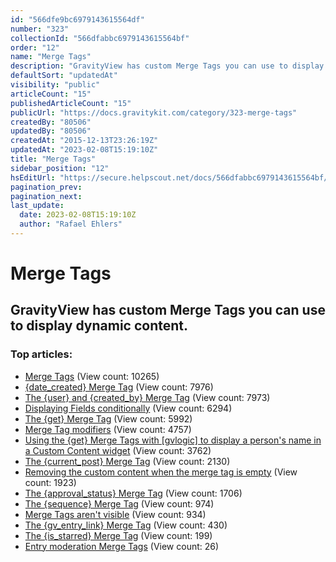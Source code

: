 ```yaml
---
id: "566dfe9bc6979143615564df"
number: "323"
collectionId: "566dfabbc6979143615564bf"
order: "12"
name: "Merge Tags"
description: "GravityView has custom Merge Tags you can use to display dynamic content."
defaultSort: "updatedAt"
visibility: "public"
articleCount: "15"
publishedArticleCount: "15"
publicUrl: "https://docs.gravitykit.com/category/323-merge-tags"
createdBy: "80506"
updatedBy: "80506"
createdAt: "2015-12-13T23:26:19Z"
updatedAt: "2023-02-08T15:19:10Z"
title: "Merge Tags"
sidebar_position: "12"
hsEditUrl: "https://secure.helpscout.net/docs/566dfabbc6979143615564bf/article/566dfe9bc6979143615564df"
pagination_prev: 
pagination_next: 
last_update:
  date: 2023-02-08T15:19:10Z
  author: "Rafael Ehlers"
---
```


# Merge Tags

## GravityView has custom Merge Tags you can use to display dynamic content.

### Top articles: 

- [Merge Tags](76-merge-tags) (View count: 10265)
- [{date_created} Merge Tag](331-date-created-merge-tag) (View count: 7976)
- [The {user} and {created_by} Merge Tag](281-the-createdby-merge-tag) (View count: 7973)
- [Displaying Fields conditionally](449-displaying-fields-conditionally) (View count: 6294)
- [The {get} Merge Tag](314-the-get-merge-tag) (View count: 5992)
- [Merge Tag modifiers](350-merge-tag-modifiers) (View count: 4757)
- [Using the {get} Merge Tags with [gvlogic] to display a person's name in a Custom Content widget](315-using-the-get-merge-tags-with-gvlogic-to-display-a-persons-name-in-a-custom-content-widget) (View count: 3762)
- [The {current_post} Merge Tag](412-currentpost-merge-tag) (View count: 2130)
- [Removing the custom content when the merge tag is empty](228-removing-the-custom-content-when-the-merge-tag-is-empty) (View count: 1923)
- [The {approval_status} Merge Tag](389-approvalstatus-merge-tag) (View count: 1706)
- [The {sequence} Merge Tag](597-the-sequence-merge-tag) (View count: 974)
- [Merge Tags aren't visible](94-merge-tags-arent-visible) (View count: 934)
- [The {gv_entry_link} Merge Tag](680-the-gventrylink-merge-tag) (View count: 430)
- [The {is_starred} Merge Tag](820-the-isstarred-merge-tag) (View count: 199)
- [Entry moderation Merge Tags](904-entry-moderation-merge-tags) (View count: 26)


